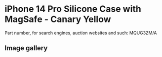 
# iPhone 14 Pro Silicone Case with MagSafe - Canary Yellow

Part number, for search engines, auction websites and such: MQUG3ZM/A

## Image gallery

<div style={{ width: "768px" }}>
  <GalleryComponent
    images={[
      {
        original: "/everysource/MQUG3.png",
        thumbnail: "/everypreview/MQUG3.png",
      },
      {
        original: "/everysource/MQUG3_AV1.png",
        thumbnail: "/everypreview/MQUG3_AV1.png",
      },
      {
        original: "/everysource/MQUG3_AV2.png",
        thumbnail: "/everypreview/MQUG3_AV2.png",
      },
      {
        original: "/everysource/MQUG3_AV3.png",
        thumbnail: "/everypreview/MQUG3_AV3.png",
      },
      {
        original: "/everysource/MQUG3_AV4.png",
        thumbnail: "/everypreview/MQUG3_AV4.png",
      },
      {
        original: "/everysource/MQUG3_AV5.png",
        thumbnail: "/everypreview/MQUG3_AV5.png",
      }
    ]}
  />
</div>